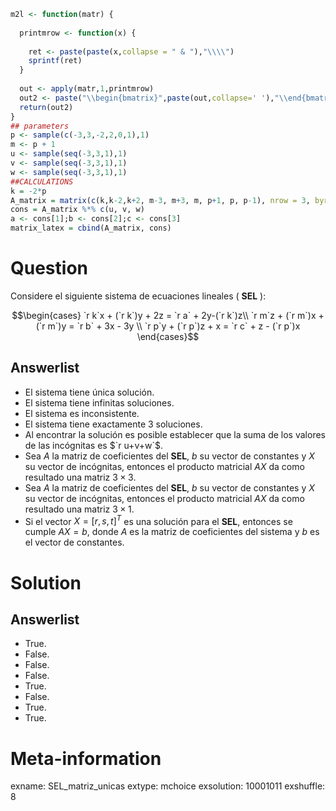 ```r
m2l <- function(matr) {
  
  printmrow <- function(x) {
    
    ret <- paste(paste(x,collapse = " & "),"\\\\")
    sprintf(ret)
  }
  
  out <- apply(matr,1,printmrow)
  out2 <- paste("\\begin{bmatrix}",paste(out,collapse=' '),"\\end{bmatrix}")
  return(out2)
}
## parameters
p <- sample(c(-3,3,-2,2,0,1),1)
m <- p + 1
u <- sample(seq(-3,3,1),1)
v <- sample(seq(-3,3,1),1)
w <- sample(seq(-3,3,1),1)
##CALCULATIONS
k = -2*p
A_matrix = matrix(c(k,k-2,k+2, m-3, m+3, m, p+1, p, p-1), nrow = 3, byrow = T)
cons = A_matrix %*% c(u, v, w)
a <- cons[1];b <- cons[2];c <- cons[3]
matrix_latex = cbind(A_matrix, cons)
```

Question
========

Considere el siguiente sistema de ecuaciones lineales ( **SEL** ):

$$\begin{cases} `r k`x + (`r k`)y + 2z = `r a` + 2y-(`r k`)z\\
                 `r m`z + (`r m`)x + (`r m`)y = `r b` + 3x - 3y \\
                `r p`y + (`r p`)z + x = `r c` + z - (`r p`)x
                \end{cases}$$

Answerlist
----------
* El sistema tiene única solución.
* El sistema tiene infinitas soluciones.
* El sistema es inconsistente.
* El sistema tiene exactamente 3 soluciones.
* Al encontrar la solución es posible establecer que la suma de los valores de las incógnitas es $`r u+v+w`$.
* Sea $A$ la matriz de coeficientes del **SEL**, $b$ su vector de constantes y $X$ su vector de incógnitas, entonces el producto matricial $AX$ da como resultado una matriz $3\times 3$.
* Sea $A$ la matriz de coeficientes del **SEL**, $b$ su vector de constantes y $X$ su vector de incógnitas, entonces el producto matricial $AX$ da como resultado una matriz $3\times 1$.
* Si el vector $X = [r, s, t]^T$ es una solución para el **SEL**, entonces se cumple $AX = b$, donde $A$ es la matriz de coeficientes del sistema y $b$ es el vector de constantes. 
 
Solution
========

Answerlist
----------
* True.
* False.
* False.
* False.
* True.
* False.
* True.
* True.

Meta-information
================
exname: SEL_matriz_unicas
extype: mchoice
exsolution: 10001011
exshuffle: 8